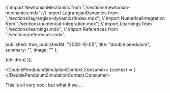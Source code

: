 
// import NewtonianMechanics from "./sections/newtonian-mechanics.mdx";
// import LagrangianDynamics from "./sections/lagrangian-dynamics/index.mdx";
// import NumericalIntegration from "./sections/numerical-integration.mdx";
// import Learnings from "./sections/learnings.mdx";
// import References from "./sections/references.mdx";




  published: true,
  publishedAt: "2020-10-05",
  title: "double pendulum",
  summary: "",
  image: ""
};

  <BlogPost path={router.pathname} meta={meta}>
    <DoublePendulumSimulation>
      {children}
    </DoublePendulumSimulation>
  </BlogPost>
));



<DoublePendulumSimulationContext.Consumer>
  {context => <Foo2 context={context}/>}
</DoublePendulumSimulationContext.Consumer>


<Overview/>

<!--
<System/>
<Kinematics/>


<NewtonianMechanics/>
<LagrangianDynamics/>
<NumericalIntegration/>
<Learnings/>
<References/>
 -->

This is all very cool, but what if we ...
